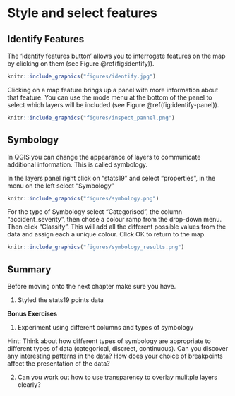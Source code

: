 # Style and select features

## Identify Features

The 'Identify features button' allows you to interrogate features on the map by clicking on them (see Figure \@ref(fig:identify)).

```r
knitr::include_graphics("figures/identify.jpg")
```

Clicking on a map feature brings up a panel with more information about that feature.
You can use the mode menu at the bottom of the panel to select which layers will be included (see Figure \@ref(fig:identify-panel)).

```r
knitr::include_graphics("figures/inspect_pannel.png")
```

## Symbology

In QGIS you can change the appearance of layers to communicate additional information. This is called symbology.

In the layers panel right click on "stats19" and select "properties", in the menu on the left select "Symbology"

```r
knitr::include_graphics("figures/symbology.png")
```

For the type of Symbology select "Categorised", the column "accident_severity", then chose a colour ramp from the drop-down menu. Then click "Classify". This will add all the different possible values from the data and assign each a unique colour. Click OK to return to the map.

```r
knitr::include_graphics("figures/symbology_results.png")
```


## Summary

Before moving onto the next chapter make sure you have.

1. Styled the stats19 points data

**Bonus Exercises**

1. Experiment using different columns and types of symbology

Hint: Think about how different types of symbology are appropriate to different types of data (categorical, discreet, continuous). Can you discover any interesting patterns in the data? How does your choice of breakpoints affect the presentation of the data?

2. Can you work out how to use transparency to overlay mulitple layers clearly?


